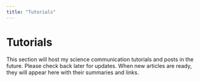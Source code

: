```yaml
---
title: "Tutorials"
---
```


# Tutorials

This section will host my science communication tutorials and posts in the future. Please check back later for updates. When new articles are ready, they will appear here with their summaries and links.
